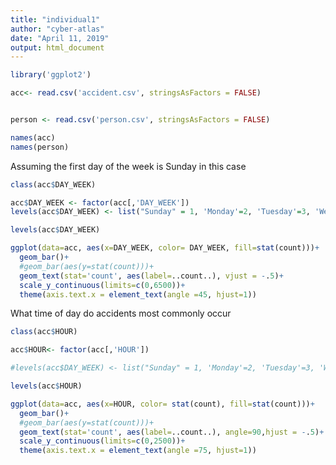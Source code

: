 ---
title: "individual1"
author: "cyber-atlas"
date: "April 11, 2019"
output: html_document
---

```{r}
library('ggplot2')

acc<- read.csv('accident.csv', stringsAsFactors = FALSE)


person <- read.csv('person.csv', stringsAsFactors = FALSE)

names(acc)
names(person)

```

Assuming the first day of the week is Sunday in this case


```{r}

class(acc$DAY_WEEK)

acc$DAY_WEEK <- factor(acc[,'DAY_WEEK'])
levels(acc$DAY_WEEK) <- list("Sunday" = 1, 'Monday'=2, 'Tuesday'=3, 'Wednesday'=4, 'Thursday'=5, 'Friday'=6, 'Saturday'=7)

levels(acc$DAY_WEEK)

ggplot(data=acc, aes(x=DAY_WEEK, color= DAY_WEEK, fill=stat(count)))+
  geom_bar()+
  #geom_bar(aes(y=stat(count)))+
  geom_text(stat='count', aes(label=..count..), vjust = -.5)+
  scale_y_continuous(limits=c(0,6500))+
  theme(axis.text.x = element_text(angle =45, hjust=1))


```

What time of day do accidents most commonly occur

```{r}
class(acc$HOUR)

acc$HOUR<- factor(acc[,'HOUR'])

#levels(acc$DAY_WEEK) <- list("Sunday" = 1, 'Monday'=2, 'Tuesday'=3, 'Wednesday'=4, 'Thursday'=5, 'Friday'=6, 'Saturday'=7)

levels(acc$HOUR)

ggplot(data=acc, aes(x=HOUR, color= stat(count), fill=stat(count)))+
  geom_bar()+
  #geom_bar(aes(y=stat(count)))+
  geom_text(stat='count', aes(label=..count..), angle=90,hjust = -.5)+
  scale_y_continuous(limits=c(0,2500))+
  theme(axis.text.x = element_text(angle =75, hjust=1))

```
